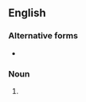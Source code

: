 ==English==

===Alternative forms===
* {{l|en|conundra}} {{qualifier|less common}}

===Noun===
{{head|en|noun plural form}}

# {{plural of|conundrum|lang=en}}